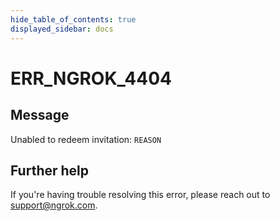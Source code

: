 ```yaml
---
hide_table_of_contents: true
displayed_sidebar: docs
---
```



# ERR_NGROK_4404

## Message

Unabled to redeem invitation: `REASON`

<ErrorDetails error="err_ngrok_4404" />

## Further help

If you're having trouble resolving this error, please reach out to [support@ngrok.com](mailto:support@ngrok.com?subject=Help%20with%20ERR_NGROK_4404).
